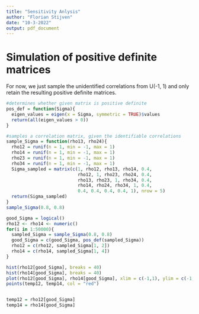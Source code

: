 ```yaml
---
title: "Sensitivity Anlysis"
author: "Florian Stijven"
date: "10-3-2022"
output: pdf_document
---
```



# Simulation of positive definite matrices

For now, we just sample the unidentified correlations from U(-1, 1) and only retain the resulting positive definite matrices.

```r
#determines whether given matrix is positive definite
pos_def = function(Sigma){
  eigen_values = eigen(x = Sigma, symmetric = TRUE)$values
  return(all(eigen_values > 0))
}

#samples a correlation matrix, given the identifiable correlations
sample_Sigma = function(rho13, rho24){
  rho12 = runif(n = 1, min = -1, max = 1)
  rho14 = runif(n = 1, min = -1, max = 1)
  rho23 = runif(n = 1, min = -1, max = 1)
  rho34 = runif(n = 1, min = -1, max = 1)
  Sigma_sampled = matrix(c(1, rho12, rho13, rho14, 0.4,
                           rho12, 1, rho23, rho24, 0.4,
                           rho13, rho23, 1, rho34, 0.4,
                           rho14, rho24, rho34, 1, 0.4,
                           0.4, 0.4, 0.4, 0.4, 1), nrow = 5)
  return(Sigma_sampled)
}
sample_Sigma(0.8, 0.8)

good_Sigma = logical()
rho12 <- rho14 <- numeric()
for(i in 1:50000){
  sampled_Sigma = sample_Sigma(0.8, 0.8)
  good_Sigma = c(good_Sigma, pos_def(sampled_Sigma))
  rho12 = c(rho12, sampled_Sigma[1, 2])
  rho14 = c(rho14, sampled_Sigma[1, 4])
}

hist(rho12[good_Sigma], breaks = 40)
hist(rho14[good_Sigma], breaks = 40)
plot(rho12[good_Sigma], rho14[good_Sigma], xlim = c(-1,1), ylim = c(-1,1))
points(temp12, temp14, col = "red")


temp12 = rho12[good_Sigma]
temp14 = rho14[good_Sigma]
```


